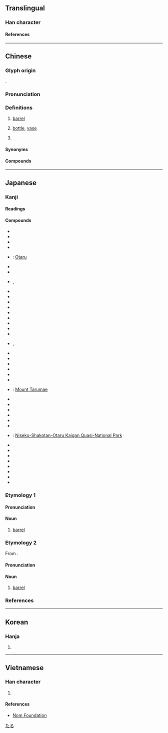 {{also|罇}}
{{character info/new}}
==Translingual==

===Han character===
{{Han char|rn=75|rad=木|as=12|sn=16|four=48946|canj=DTWI|ids=⿰木尊}}

====References====
{{Han ref|kx=0552.040|dkj=15500|dj=0940.080|hdz=21295.090|uh=6A3D}}

----

==Chinese==
{{zh-forms}}
{{zh-wp}}

===Glyph origin===
{{Han etym}}
{{Han compound|木|尊|c1=s|t1=wood|c2=p|ls=psc}}.

===Pronunciation===
{{zh-pron
|m=zūn
|c=zeon1
|h=pfs=
|md=
|mn=chun
|mn-t=zung1
|w=
|mc=y
|oc=y
|cat=n,cls
}}

===Definitions===
{{zh-hanzi}}

# {{zh-obsolete}} [[barrel]]
# {{lb|zh|Cantonese}} [[bottle]], [[vase]]
#: {{zh-x|玻璃 樽|glass bottle|C}}
# {{lb|zh|Cantonese}} {{n-g|classifier for [[bottle]]s}}
#: {{zh-x|一 樽 酒|a bottle of wine|C}}

====Synonyms====
{{zh-dial|瓶子}}
{{zh-dial|瓶}}

====Compounds====
{{zh-der|匏樽|帨樽|折衝樽俎|潔樽|樽實|樽酒論文|移樽就教|移樽|樽俎|金樽|金樽旨酒}}

{{zh-cat|Vessels}}

----

==Japanese==

===Kanji===
{{ja-kanji|grade=|rs=木12}}

====Readings====
{{ja-readings
|goon=そん
|kanon=そん
|kun=たる-
}}

====Compounds====
{{der-top|Compounds}}
* {{ja-r|空き樽|あきだる}}
* {{ja-r|天野樽|あまのだる}}
* {{ja-r|祝い樽|いわいだる}}
* {{ja-r|柄樽|えだる}}
* {{ja-r|小樽|^おたる}}: [[w:Otaru|Otaru]]
* {{ja-r|折り掛け樽|おりかけだる}}
* {{ja-r|酒樽|さかだる}}
* {{ja-r|指し樽|さしだる}}, {{ja-r|差し樽|さしだる}}
* {{ja-r|四斗樽|しとだる}}
* {{ja-r|頼み樽|たのみだる}}
* {{ja-r|樽井|たるい}}
* {{ja-r|樽入り|たるいり}}
* {{ja-r|樽入れ|たるいれ}}
* {{ja-r|樽廻船|たるかいせん}}
* {{ja-r|樽鏡|たるかがみ}}
* {{ja-r|樽柿|たるがき}}
* {{ja-r|樽魚|たるざかな}}
* {{ja-r|樽酒|たるざけ}}, {{ja-r|樽酒|そんしゅ}}
* {{ja-r|樽代|たるだい}}
* {{ja-r|樽詰め|たるづめ}}
* {{ja-r|樽人形|たるにんぎょう}}
* {{ja-r|樽抜き|たるぬき}}
* {{ja-r|樽拾い|たるひろい}}
* {{ja-r|樽船|たるぶね}}
* {{ja-r|樽前山|^たるまえさん}}: [[w:Mount Tarumae|Mount Tarumae]]
* {{ja-r|樽丸|たるまる}}
* {{ja-r|樽御輿|たるみこし}}
* {{ja-r|角樽|つのだる}}
* {{ja-r|積み樽|つみだる}}
* {{ja-r|手樽|てだる}}
* {{ja-r|斗樽|とだる}}
* {{ja-r|ニセコ積丹小樽海岸国定公園|^ニセコ ^しゃこたん ^おたる ^かいがん ^こくてい ^こうえん}}: [[w:Niseko-Shakotan-Otaru Kaigan Quasi-National Park|Niseko-Shakotan-Otaru Kaigan Quasi-National Park]]
* {{ja-r|塗り樽|ぬりだる}}
* {{ja-r|ビヤ樽|ビヤだる}}
* {{ja-r|平樽|ひらだる}}
* {{ja-r|巻き樽|まきだる}}
* {{ja-r|柳樽|やなぎだる}}
* {{ja-r|結い樽|ゆいだる}}
* {{ja-r|腸樽|わただる}}
* {{ja-r|悪樽|わるだる}}
{{der-bottom}}

{{wikipedia|lang=ja}}

===Etymology 1===
{{ja-kanjitab|たる|yomi=k}}

====Pronunciation====
{{ja-pron|yomi=k|たる|acc=0|acc_ref=DJR,NHK}}

====Noun====
{{ja-noun|たる}}

# [[barrel]]

===Etymology 2===
{{ja-kanjitab|そん|yomi=o}}
From {{etyl|ltc|ja|sort=そん}} {{m|zh|樽|tr=tswon}}.

====Pronunciation====
{{ja-pron|yomi=o|そん}}

====Noun====
{{ja-noun|そん}}

# [[barrel]]

===References===
<references/>

[[Category:ja:Containers|たる]]

----

==Korean==

===Hanja===
{{ko-hanja|준}}

# {{defn|lang=ko|sort=木12}}

----

==Vietnamese==

===Han character===
{{vi-readings|rs=木12|reading=tôn}}

# {{defn|lang=vi|sort=木12}}

====References====
* [http://nomfoundation.org/common/nom_details.php?codepoint=6a3d Nom Foundation]